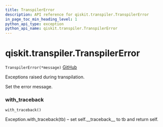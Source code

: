 ```yaml
---
title: TranspilerError
description: API reference for qiskit.transpiler.TranspilerError
in_page_toc_min_heading_level: 1
python_api_type: exception
python_api_name: qiskit.transpiler.TranspilerError
---
```


# qiskit.transpiler.TranspilerError

<span id="qiskit.transpiler.TranspilerError" />

`TranspilerError(*message)` [GitHub](https://github.com/qiskit/qiskit/tree/stable/0.17/qiskit/transpiler/exceptions.py "view source code")

Exceptions raised during transpilation.

Set the error message.

### with\_traceback

<span id="qiskit.transpiler.TranspilerError.with_traceback" />

`with_traceback()`

Exception.with\_traceback(tb) – set self.\_\_traceback\_\_ to tb and return self.


